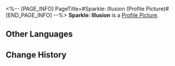 <%-- [PAGE_INFO]
PageTitle=#Sparkle: Illusion (Profile Picture)#
[END_PAGE_INFO] --%>
{{Item Infobox
|title       = Sparkle: Illusion
|id          = 200117
|image       = Profile Picture Sparkle - Illusion.png{{subst:void|<!--$UPLOAD:<<SpriteOutput/ItemFigures/AvatarHead/IconHead_200117.png>-<Profile Picture Sparkle - Illusion.png>-<Item Icons>>-->}}
|type        = Profile Picture
|invCategory = 
|rarity      = 5
|effect      = 
|description = Sparkle performing illusions on stage.
|source1     = Avatar reward obtained from unlocking [[Nameless Honor]]
}}
{{Description|''"Pick a card, dear audience. Keep your eye on it. Don't ever blink~"''}}
'''Sparkle: Illusion''' is a [[Profile Picture]].

==Other Languages==
{{Other Languages
|en   = Sparkle: Illusion
|zhs  = 花火•幻象
|zht  = 花火•幻象
|ja   = 花火・イリュージョン
|ko   = 스파클•환상
|es   = Sparkle: Ilusión
|fr   = Sparkle : Illusion
|ru   = Искорка: Иллюзия
|th   = Sparkle - ภาพลวงตา
|vi   = Sparkle - Ảo Giác
|de   = Sparkle: Zaubertrick
|id   = Sparkle: Ilusi
|pt   = Sparkle: Ilusão
}}

==Change History==
{{Change History|2.0}}